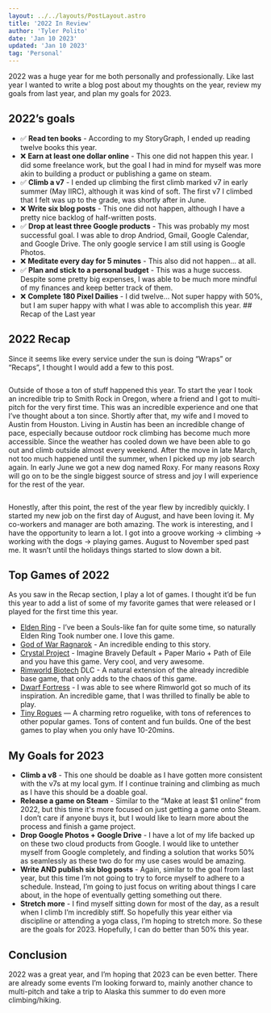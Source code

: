 ```yaml
---
layout: ../../layouts/PostLayout.astro
title: '2022 In Review'
author: 'Tyler Polito'
date: 'Jan 10 2023'
updated: 'Jan 10 2023'
tag: 'Personal'
---
```



2022 was a huge year for me both personally and professionally. Like last year I wanted to write a blog post about my thoughts on the year, review my goals from last year, and plan my goals for 2023.

## 2022’s goals

- ✅ **Read ten books** - According to my StoryGraph, I ended up reading twelve books this year.
- ❌ **Earn at least one dollar online** - This one did not happen this year. I did some freelance work, but the goal I had in mind for myself was more akin to building a product or publishing a game on steam.
- ✅ **Climb a v7** - I ended up climbing the first climb marked v7 in early summer (May IIRC), although it was kind of soft. The first v7 I climbed that I felt was up to the grade, was shortly after in June.
- ❌ **Write six blog posts** - This one did not happen, although I have a pretty nice backlog of half-written posts.
- ✅ **Drop at least three Google products** - This was probably my most successful goal. I was able to drop Andriod, Gmail, Google Calendar, and Google Drive. The only google service I am still using is Google Photos.
- ❌ **Meditate every day for 5 minutes** - This also did not happen… at all.
- ✅ **Plan and stick to a personal budget** - This was a huge success. Despite some pretty big expenses, I was able to be much more mindful of my finances and keep better track of them.
- ❌ **Complete 180 Pixel Dailies** - I did twelve…
  Not super happy with 50%, but I am super happy with what I was able to accomplish this year. ## Recap of the Last year

## 2022 Recap

Since it seems like every service under the sun is doing “Wraps” or “Recaps”, I thought I would add a few to this post.

<Image image={recapImg} caption='Various "wrapped" images from this year' />

Outside of those a ton of stuff happened this year. To start the year I took an incredible trip to Smith Rock in Oregon, where a friend and I got to multi-pitch for the very first time. This was an incredible experience and one that I’ve thought about a ton since. Shortly after that, my wife and I moved to Austin from Houston. Living in Austin has been an incredible change of pace, especially because outdoor rock climbing has become much more accessible. Since the weather has cooled down we have been able to go out and climb outside almost every weekend.
After the move in late March, not too much happened until the summer, when I picked up my job search again. In early June we got a new dog named Roxy. For many reasons Roxy will go on to be the single biggest source of stress and joy I will experience for the rest of the year.

<Image image={dogImg} caption="Roxy is on left. Evee is on right." />

Honestly, after this point, the rest of the year flew by incredibly quickly. I started my new job on the first day of August, and have been loving it. My co-workers and manager are both amazing. The work is interesting, and I have the opportunity to learn a lot. I got into a groove working -> climbing -> working with the dogs -> playing games. August to November sped past me. It wasn’t until the holidays things started to slow down a bit.

## Top Games of 2022

As you saw in the Recap section, I play a lot of games. I thought it’d be fun this year to add a list of some of my favorite games that were released or I played for the first time this year.

- [Elden Ring](https://store.steampowered.com/app/1245620/ELDEN_RING/) - I’ve been a Souls-like fan for quite some time, so naturally Elden Ring Took number one. I love this game.
- [God of War Ragnarok](https://www.playstation.com/en-us/games/god-of-war-ragnarok/) - An incredible ending to this story.
- [Crystal Project](https://store.steampowered.com/app/1637730/Crystal_Project/) - Imagine Bravely Default + Paper Mario + Path of Eile and you have this game. Very cool, and very awesome.
- [Rimworld Biotech](https://store.steampowered.com/app/1826140/RimWorld__Biotech/) DLC - A natural extension of the already incredible base game, that only adds to the chaos of this game.
- [Dwarf Fortress](https://store.steampowered.com/app/975370/Dwarf_Fortress/) - I was able to see where Rimworld got so much of its inspiration. An incredible game, that I was thrilled to finally be able to play.
- [Tiny Rogues](https://store.steampowered.com/app/2088570/Tiny_Rogues/) — A charming retro roguelike, with tons of references to other popular games. Tons of content and fun builds. One of the best games to play when you only have 10-20mins.

## My Goals for 2023

- **Climb a v8** - This one should be doable as I have gotten more consistent with the v7s at my local gym. If I continue training and climbing as much as I have this should be a doable goal.
- **Release a game on Steam** - Similar to the “Make at least $1 online” from 2022, but this time it's more focused on just getting a game onto Steam. I don’t care if anyone buys it, but I would like to learn more about the process and finish a game project.
- **Drop Google Photos + Google Drive** - I have a lot of my life backed up on these two cloud products from Google. I would like to untether myself from Google completely, and finding a solution that works 50% as seamlessly as these two do for my use cases would be amazing.
- **Write AND publish six blog posts** - Again, similar to the goal from last year, but this time I’m not going to try to force myself to adhere to a schedule. Instead, I’m going to just focus on writing about things I care about, in the hope of eventually getting something out there.
- **Stretch more** - I find myself sitting down for most of the day, as a result when I climb I’m incredibly stiff. So hopefully this year either via discipline or attending a yoga class, I’m hoping to stretch more.
  So these are the goals for 2023. Hopefully, I can do better than 50% this year.

## Conclusion

2022 was a great year, and I’m hoping that 2023 can be even better. There are already some events I’m looking forward to, mainly another chance to multi-pitch and take a trip to Alaska this summer to do even more climbing/hiking.
